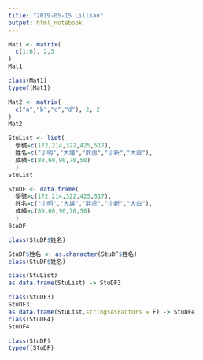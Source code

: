 ```yaml
---
title: "2019-05-15 Lillian"
output: html_notebook
---
```


```r
Mat1 <- matrix(
  c(1:6), 2,3
)
Mat1
```

```r
class(Mat1)
typeof(Mat1)
```
```r
Mat2 <- matrix(
  c("a","b","c","d"), 2, 2
)
Mat2
```
```r
StuList <- list(
  學號=c(172,214,322,425,517),
  姓名=c("小明","大雄","胖虎","小新","大白"),
  成績=c(80,60,90,70,50)
  )
StuList 
```
```r
StuDF <- data.frame(
  學號=c(172,214,322,425,517),
  姓名=c("小明","大雄","胖虎","小新","大白"),
  成績=c(80,60,90,70,50)
  )
StuDF 
```
```r
class(StuDF$姓名)

StuDF$姓名 <- as.character(StuDF$姓名)
class(StuDF$姓名)
```
```r
class(StuList)
as.data.frame(StuList) -> StuDF3

class(StuDF3)
StuDF3
as.data.frame(StuList,stringsAsFactors = F) -> StuDF4
class(StuDF4)
StuDF4
```
```r
class(StuDF)
typeof(StuDF)
```


